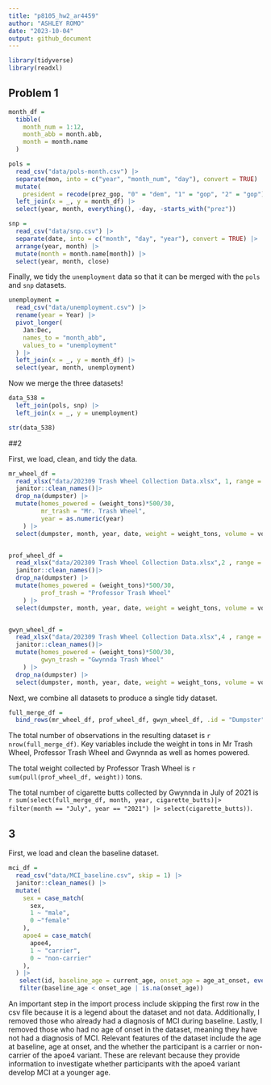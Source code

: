 ```yaml
---
title: "p8105_hw2_ar4459"
author: "ASHLEY ROMO"
date: "2023-10-04"
output: github_document
---
```



```r
library(tidyverse)
library(readxl)
```

## Problem 1

```r
month_df = 
  tibble(
    month_num = 1:12,
    month_abb = month.abb,
    month = month.name
  )

pols = 
  read_csv("data/pols-month.csv") |>
  separate(mon, into = c("year", "month_num", "day"), convert = TRUE) |>
  mutate(
    president = recode(prez_gop, "0" = "dem", "1" = "gop", "2" = "gop")) |>
  left_join(x = _, y = month_df) |> 
  select(year, month, everything(), -day, -starts_with("prez")) 
```



```r
snp = 
  read_csv("data/snp.csv") |>
  separate(date, into = c("month", "day", "year"), convert = TRUE) |>
  arrange(year, month) |>
  mutate(month = month.name[month]) |>
  select(year, month, close) 
```

Finally, we tidy the `unemployment` data so that it can be merged with the `pols` and `snp` datasets.

```r
unemployment = 
  read_csv("data/unemployment.csv") |>
  rename(year = Year) |>
  pivot_longer(
    Jan:Dec, 
    names_to = "month_abb",
    values_to = "unemployment"
  ) |> 
  left_join(x = _, y = month_df) |> 
  select(year, month, unemployment)
```

Now we merge the three datasets!

```r
data_538 = 
  left_join(pols, snp) |>
  left_join(x = _, y = unemployment)

str(data_538)
```

##2 

First, we load, clean, and tidy the data.

```r
mr_wheel_df =
  read_xlsx("data/202309 Trash Wheel Collection Data.xlsx", 1, range = "A2:N587") |> 
  janitor::clean_names()|> 
  drop_na(dumpster) |> 
  mutate(homes_powered = (weight_tons)*500/30,
         mr_trash = "Mr. Trash Wheel",
         year = as.numeric(year)
    ) |> 
  select(dumpster, month, year, date, weight = weight_tons, volume = volume_cubic_yards, everything()) 


prof_wheel_df =
  read_xlsx("data/202309 Trash Wheel Collection Data.xlsx",2 , range = "A2:M109") |> 
  janitor::clean_names()|> 
  drop_na(dumpster) |> 
  mutate(homes_powered = (weight_tons)*500/30,
         prof_trash = "Professor Trash Wheel"
    ) |> 
  select(dumpster, month, year, date, weight = weight_tons, volume = volume_cubic_yards, everything()) 


gwyn_wheel_df =
  read_xlsx("data/202309 Trash Wheel Collection Data.xlsx",4 , range = "A2:L159") |> 
  janitor::clean_names()|> 
  mutate(homes_powered = (weight_tons)*500/30,
         gwyn_trash = "Gwynnda Trash Wheel"
    ) |> 
  drop_na(dumpster) |> 
  select(dumpster, month, year, date, weight = weight_tons, volume = volume_cubic_yards, everything())


```

Next, we combine all datasets to produce a single tidy dataset. 

```r
full_merge_df =
  bind_rows(mr_wheel_df, prof_wheel_df, gwyn_wheel_df, .id = "Dumpster")
```

The total number of observations in the resulting dataset is `r nrow(full_merge_df) `. Key variables include the weight in tons in Mr Trash Wheel, Professor Trash Wheel and Gwynnda as well as homes powered. 

The total weight collected by Professor Trash Wheel is `r sum(pull(prof_wheel_df, weight))` tons.

The total number of cigarette butts collected by Gwynnda in July of 2021 is `r sum(select(full_merge_df, month, year, cigarette_butts)|> filter(month == "July", year == "2021") |> select(cigarette_butts))`.

## 3

First, we load and clean the baseline dataset.

```r
mci_df = 
  read_csv("data/MCI_baseline.csv", skip = 1) |> 
  janitor::clean_names() |>
  mutate(
    sex = case_match(
      sex, 
      1 ~ "male",
      0 ~"female"
    ),
    apoe4 = case_match(
      apoe4, 
      1 ~ "carrier",
      0 ~ "non-carrier"
    ), 
  ) |> 
   select(id, baseline_age = current_age, onset_age = age_at_onset, everything()) |> 
   filter(baseline_age < onset_age | is.na(onset_age))
```

An important step in the import process include skipping the first row in the csv file because it is a legend about the dataset and not data. Additionally, I removed those who already had a diagnosis of MCI during baseline. Lastly, I removed those who had no age of onset in the dataset, meaning they have not had a diagnosis of MCI.  Relevant features of the dataset include the age at baseline, age at onset, and the whether the participant is a carrier or non-carrier of the apoe4 variant. These are relevant because they provide information to investigate whether participants with the apoe4 variant develop MCI at a younger age.



